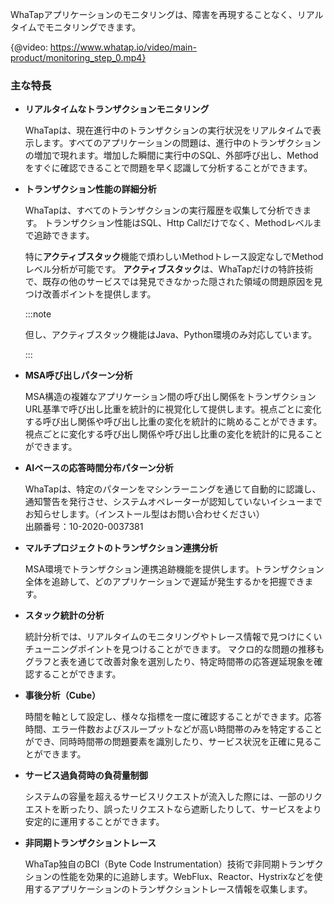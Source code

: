 WhaTapアプリケーションのモニタリングは、障害を再現することなく、リアルタイムでモニタリングできます。

{@video: https://www.whatap.io/video/main-product/monitoring_step_0.mp4}

### 主な特長

-   **リアルタイムなトランザクションモニタリング**

    WhaTapは、現在進行中のトランザクションの実行状況をリアルタイムで表示します。すべてのアプリケーションの問題は、進行中のトランザクションの増加で現れます。増加した瞬間に実行中のSQL、外部呼び出し、Methodをすぐに確認できることで問題を早く認識して分析することができます。

-   **トランザクション性能の詳細分析**

    WhaTapは、すべてのトランザクションの実行履歴を収集して分析できます。 トランザクション性能はSQL、Http Callだけでなく、Methodレベルまで追跡できます。 

    <InDoc product='java,python'>

    特に**アクティブスタック**機能で煩わしいMethodトレース設定なしでMethodレベル分析が可能です。 **アクティブスタック**は、WhaTapだけの特許技術で、既存の他のサービスでは発見できなかった隠された領域の問題原因を見つけ改善ポイントを提供します。

    :::note

    但し、アクティブスタック機能はJava、Python環境のみ対応しています。

    :::

    </InDoc>

<Xclude product='dotnet'>

-   **MSA呼び出しパターン分析**

    MSA構造の複雑なアプリケーション間の呼び出し関係をトランザクションURL基準で呼び出し比重を統計的に視覚化して提供します。視点ごとに変化する呼び出し関係や呼び出し比重の変化を統計的に眺めることができます。 視点ごとに変化する呼び出し関係や呼び出し比重の変化を統計的に見ることができます。

</Xclude>

-   **AIベースの応答時間分布パターン分析**

    WhaTapは、特定のパターンをマシンラーニングを通じて自動的に認識し、通知警告を発行させ、システムオペレーターが認知していないイシューまでお知らせします。（インストール型はお問い合わせください）<br/>
    出願番号：10-2020-0037381

<Xclude product='dotnet'>

-   **マルチプロジェクトのトランザクション連携分析**

    MSA環境でトランザクション連携追跡機能を提供します。トランザクション全体を追跡して、どのアプリケーションで遅延が発生するかを把握できます。

</Xclude>

<InDoc product='java,python'>

-   **スタック統計の分析**

    統計分析では、リアルタイムのモニタリングやトレース情報で見つけにくいチューニングポイントを見つけることができます。 マクロ的な問題の推移もグラフと表を通じて改善対象を選別したり、特定時間帯の応答遅延現象を確認することができます。

</InDoc>

-   **事後分析（Cube）**

    時間を軸として設定し、様々な指標を一度に確認することができます。応答時間、エラー件数およびスループットなどが高い時間帯のみを特定することができ、同時時間帯の問題要素を識別したり、サービス状況を正確に見ることができます。

<InDoc product='java'>

-   **サービス過負荷時の負荷量制御**

    システムの容量を超えるサービスリクエストが流入した際には、一部のリクエストを断ったり、誤ったリクエストなら遮断したりして、サービスをより安定的に運用することができます。

-   **非同期トランザクショントレース**

    WhaTap独自のBCI（Byte Code Instrumentation）技術で非同期トランザクションの性能を効果的に追跡します。WebFlux、Reactor、Hystrixなどを使用するアプリケーションのトランザクショントレース情報を収集します。

</InDoc>

